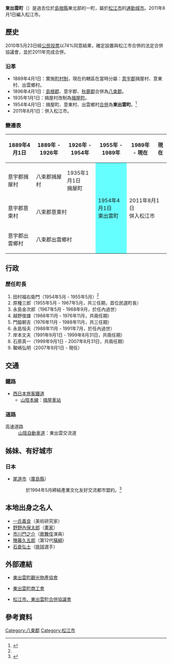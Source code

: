{{日本町村 (廢除)
| 自治體名=東出雲
| 町村=町
| 町村章=[[File:Higashiizumo_Shimane_chapter.jpg|100px]]
| 日文原名=東出雲町
| 平假名=ひがしいずもちょう
| 羅馬字拼音=Higashiizumo-chō
| 廢除時間=2011年8月1日
| 廢除理由=編入合併
| 廢除時處置='''東出雲町'''→[[松江市|松江市]]
| 現在自治體=松江市
| 都道府縣=島根縣
| 支廳=
| 郡=八束郡
| 編號=32304-7
| 面積=42.64
| 邊界未定=
| 人口=14,730
| 統計時間=2010年8月1日
| 自治體=[[松江市|松江市]]、[[安来市|安来市]]
| 樹=[[柿|柿]]
| 花=[[杜鵑花|杜鵑花]]
| 鳥=
| 其他象徵物=
| 其他象徵=
| 首長=鞁嶋弘明
| 卸任日期=2011年8月31日
| 議員數=16
| 郵遞區號=699-1192
| 所在地=八束郡東出雲町大字揖屋町1142番地
| 電話號碼=852-52-2311
| 外部連結= http://town.higashiizumo.shimane.jp/ 
| 經度=
| 緯度=
| 地圖=[[File:Higashiizumo_in_Shimane_Prefecture.png|250px]]
| 註記=人口：[http://town.higashiizumo.shimane.jp/ 東出雲町官方網站]
}}
'''東出雲町'''（{{jpn|j=東出雲町|hg=ひがしいずもちょう|rm=Higashi-izumo chō|f=y}}）是過去位於[[島根縣|島根縣]]東北部的一町，屬於[[松江市|松江市]]的[[通勤城市|通勤城市]]。2011年8月1日編入松江市。

==歷史==
2010年5月23日經[[公民投票|公民投票]]以74%同意結果，確定設置與松江市合併的法定合併協議會，並於2011年完成合併。

===沿革===
* 1889年4月1日：實施[[町村制|町村制]]，現在的轄區在當時分屬：[[意宇郡|意宇郡]]揖屋村、意東村、出雲鄉村。
* 1896年4月1日：[[島根郡|島根郡]]、意宇郡、[[秋鹿郡|秋鹿郡]]合併為[[八束郡|八束郡]]。
* 1935年1月1日：揖屋村改制為[[揖屋町|揖屋町]]。
* 1954年4月1日：揖屋町、意東村、出雲鄉村[[市町村合併|合併]]為'''東出雲町'''。<ref name="History">{{cite web| language =ja| publisher =東出雲町公所| title =まちの歩み| url =http://town.higashiizumo.shimane.jp/1426.html| author =| date =| accessdate =2010-10-19| deadurl =yes| archiveurl =https://web.archive.org/web/20071005184811/http://town.higashiizumo.shimane.jp/1426.html| archivedate =2007-10-05}}</ref>
* 2011年8月1日：併入松江市。

===變遷表===
{| class="wikitable" style="font-size:x-small"
! 1889年4月1日
! 1889年 - 1926年
! 1926年 - 1954年
! 1955年 - 1989年
! 1989年 - 現在
! 現在
|-
| 意宇郡揖屋村
| 八束郡揖屋村
| 1935年1月1日<br>揖屋町
| rowspan=3 style="background-color:#6ff;" | 1954年4月1日<br>東出雲町
| rowspan=3 colspan=2 | 2011年8月1日<br>併入松江市
|-
| 意宇郡意東村
| colspan=2 | 八束郡意東村
|-
| 意宇郡出雲鄉村
| colspan=2 | 八束郡出雲鄉村
|}

==行政==
===歷任町長===
# 田村福右衛門（1954年5月 - 1955年5月）<ref name="History"/>
# 原種三郎（1955年5月 - 1967年5月，共三任期，首位民選町長）
# 永島金次郎（1967年5月 - 1968年9月，於任內過世）
# 越野俊雄（1968年11月 - 1976年11月，共兩任期）
# 門脇朝吉（1976年11月 - 1988年11月，共三任期）
# 永島恒夫（1988年11月 - 1991年7月，於任內過世）
# 岸本文夫（1991年9月1日 - 1999年8月31日，共兩任期）
# 石原真一（1999年9月1日 - 2007年8月31日，共兩任期）
# 鞁嶋弘明（2007年9月1日 - 現任）

==交通==
===鐵路===
* [[西日本旅客鐵道|西日本旅客鐵道]]
** [[山陰本線|山陰本線]]：[[揖屋車站|揖屋車站]]

===道路===
; 高速道路
: [[山陰自動車道|山陰自動車道]]：東出雲交流道

==姊妹、有好城市==
===日本===
* [[尾道市|尾道市]]（[[廣島縣|廣島縣]]）
*: 於1994年5月締結產業文化友好交流都市盟約。<ref>{{cite web| language =ja| publisher =東出雲町公所| title =まちのプロフィール| url =http://town.higashiizumo.shimane.jp/1425.html| author =| date =| accessdate =2010-10-19| archive-date =2007-10-05| archive-url =https://web.archive.org/web/20071005184720/http://town.higashiizumo.shimane.jp/1425.html| dead-url =yes}}</ref>

==本地出身之名人==
* [[一氏義良|一氏義良]]（美術研究家）
* [[野野內保太郎|野野內保太郎]]（[[畫家|畫家]]）
* [[市川門之助_(6代目)|市川門之介]]（[[歌舞伎|歌舞伎]]演員）
* [[陣幕久五郎|陣幕久五郎]]（第12代[[橫綱|橫綱]]）
* [[石倉弘士|石倉弘士]]（[[排球|排球]]選手）

==外部連結==
{{commonscat|Higashiizumo, Shimane}}
* {{Ja}} [http://www.hizumo-bussan.jp/ 東出雲町觀光物產協會] {{Wayback|url=http://www.hizumo-bussan.jp/ |date=20201201124136 }}
* {{Ja}} [http://h-izumo.shoko-shimane.or.jp/ 東出雲町商工會] {{Wayback|url=http://h-izumo.shoko-shimane.or.jp/ |date=20210122214034 }}
* {{Ja}} [http://www.g-mh.jp/ 松江市、東出雲町合併協議會] {{Wayback|url=http://www.g-mh.jp/ |date=20101122033410 }}

==參考資料==
{{reflist}}

{{島根縣}}{{Authority control}}

[[Category:八束郡|Category:八束郡]]
[[Category:松江市|Category:松江市]]